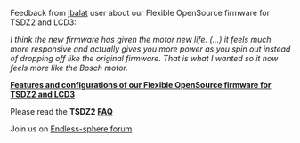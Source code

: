 Feedback from [https://www.youtube.com/watch?v=YMQGmuYA6Vg jbalat] user about our Flexible OpenSource firmware for TSDZ2 and LCD3:

''I think the new firmware has given the motor new life. (...) it feels much more responsive and actually gives you more power as you spin out instead of dropping off like the original firmware. That is what I wanted so it now feels more like the Bosch motor.''

'''[[TSDZ2-and-KT-LCD3-advanced-features-with-Flexible-OpenSource-firmwares|Features and configurations of our Flexible OpenSource firmware for TSDZ2 and LCD3]]'''

Please read the '''TSDZ2 [[FAQ]]'''

Join us on [https://endless-sphere.com/forums/viewtopic.php?f=28&t=79788 Endless-sphere forum]
